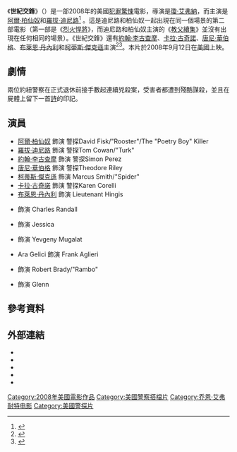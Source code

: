 {{expand|time=2014-04-14T08:17:33+00:00}}
{{noteTA
|T=zh-tw:世紀交鋒; zh-cn:火线特攻;
|G1=Show
|G2=Movie
|1=zh-tw:世紀交鋒; zh-cn:火线特攻;
}}
{{Infobox film
| name           = 世紀交鋒
| original_name  = ''Righteous Kill''
| image          = Righteous kill poster.jpg
| director       = [[瓊·艾弗納|瓊·艾弗納]]
| producer       = {{link-en|阿維·勒納|Avi Lerner}}<br />{{link-en|博茲·大衛遜|Boaz Davidson}}<br />Daniel M. Rosenberg<br />{{link-en|拉提·格羅布曼|Lati Grobman}}<br />Randall Emmett
| writer         = {{link-en|羅素·葛維茲|Russell Gewirtz}}
| starring       = {{Plain list |
* [[阿爾·柏仙奴|阿爾·柏仙奴]]
* [[羅拔·迪尼路|羅拔·迪尼路]]
* [[50_Cent|柯蒂斯·傑克遜]]
* [[卡拉·古奇諾|卡拉·古奇諾]]
* [[唐尼·華伯格|唐尼·華伯格]]
* {{link-en|翠兒碧·格拉佛|Trilby Glover}}
* [[布萊恩·丹內利|布萊恩·丹內利]]
* [[約翰·李古查摩|約翰·李古查摩]]
}}
| music          = {{link-en|愛德華·希阿墨|Edward Shearmur|艾德·希阿墨}}
| cinematography = {{link-en|丹尼士·勒努瓦|Denis Lenoir}}
| editing        = [[保羅·赫希|保羅·赫希]]
| studio         = {{link-en|Grosvenor Park Productions|Grosvenor Park Productions}}<br />{{link-en|Emmett/Furla/Oasis Films|Emmett/Furla/Oasis Films|Emmett/Furla Films}}
| distributor    = [[環球影業|環球影業]]<br />{{link-en|Overture Films|Overture Films}}<br />{{link-en|Nu Image|Nu Image|Millennium Films}}
| released       = {{Film date|2008|9|12}}
| runtime        = 100分鐘
| country        = 美國
| language       = 英語
| budget         = $60,000,000
| gross          = $78,460,699
| cn_name = 火线特攻
| tw_name = 世紀交鋒
| hk_name = 
}}
《'''世紀交鋒'''》（{{lang-en|'''''Righteous Kill'''''}}）是一部2008年的美國[[犯罪|犯罪]][[驚悚|驚悚]]電影，導演是[[瓊·艾弗納|瓊·艾弗納]]，而主演是[[阿爾·柏仙奴|阿爾·柏仙奴]]和[[羅拔·迪尼路|羅拔·迪尼路]]<ref name="bbc1">{{cite news|title=Pacino and De Niro pair up again|date=May 18, 2007|publisher=|url=http://news.bbc.co.uk/1/hi/entertainment/6668757.stm|work=BBC|accessdate=May 18, 2007|archive-date=2017-08-10|archive-url=https://web.archive.org/web/20170810213127/http://news.bbc.co.uk/1/hi/entertainment/6668757.stm}}</ref> 。這是迪尼路和柏仙奴一起出現在同一個場景的第二部電影（第一部是《[[烈火悍將|烈火悍將]]》，而迪尼路和柏仙奴主演的《[[教父續集|教父續集]]》並沒有出現在任何相同的場景）。《世紀交鋒》還有[[約翰·李古查摩|約翰·李古查摩]]、[[卡拉·古奇諾|卡拉·古奇諾]]、[[唐尼·華伯格|唐尼·華伯格]]、[[布萊恩·丹內利|布萊恩·丹內利]]和[[50_Cent|柯蒂斯·傑克遜]]主演<ref>{{cite web|url=http://www.defsounds.com/news/view/2761-5-cent-s-righteous-kill-talks-new-movie-dispels-rumors.html|title=50 Cent's Righteous Kill, Talks New Movie, Dispels Rumors|date=August 29, 2007|deadurl=yes|archiveurl=https://web.archive.org/web/20071030143121/http://www.defsounds.com/news/view/2761-5-cent-s-righteous-kill-talks-new-movie-dispels-rumors.html|archivedate=2007年10月30日|accessdate=2014年4月13日}}</ref><ref>{{cite web|url=http://www.rapbasement.com/content/view/2991/35|work=Rap Basement|title=50 Cent Lands Role In New De Niro/Pacino Flick|deadurl=yes|archiveurl=https://web.archive.org/web/20070626115341/http://www.rapbasement.com/content/view/2991/35/|archivedate=2007-06-26|accessdate=2014-04-13}}</ref>。本片於2008年9月12日在[[美國|美國]]上映。

== 劇情 ==
兩位約紐警察在正式退休前接手數起連續兇殺案，受害者都遭到殘酷謀殺，並且在屍體上留下一首[[詩|詩]]的印記。 

== 演員 ==
* [[阿爾·柏仙奴|阿爾·柏仙奴]] 飾演 警探David Fisk/"Rooster"/The "Poetry Boy" Killer
* [[羅拔·迪尼路|羅拔·迪尼路]] 飾演 警探Tom Cowan/"Turk"
* [[約翰·李古查摩|約翰·李古查摩]] 飾演 警探Simon Perez
* [[唐尼·華伯格|唐尼·華伯格]] 飾演 警探Theodore Riley
* [[50_Cent|柯蒂斯·傑克遜]] 飾演 Marcus Smith/"Spider"
* [[卡拉·古奇諾|卡拉·古奇諾]] 飾演 警探Karen Corelli
* [[布萊恩·丹內利|布萊恩·丹內利]] 飾演 Lieutenant Hingis
* {{link-en|法蘭克·約翰·休斯|Frank John Hughes}} 飾演 Charles Randall
* {{link-en|翠兒碧·格拉佛|Trilby Glover}} 飾演 Jessica
* {{link-en|奧列·塔克泰拉夫|Oleg Taktarov}} 飾演 Yevgeny Mugalat
* Ara Gelici 飾演 Frank Aglieri
* {{link-en|Rob Dyrdek|Rob Dyrdek}} 飾演 Robert Brady/"Rambo"
* {{link-en|阿德里安·馬丁尼茲|Adrian Martinez (actor)}} 飾演 Glenn

== 參考資料 ==
{{Reflist|33em}}

== 外部連結 ==
* {{Official website|http://www.righteouskill-themovie.com/}}
* {{IMDb title|1034331|Righteous Kill}}
* {{Allmovie title|399434|Righteous Kill}}
* {{Mojo title|righteouskill|Righteous Kill}}
* {{Rotten-tomatoes|righteous_kill|Righteous Kill}}

{{Jon Avnet}}

{{DEFAULTSORT:Righteous Kill}}
[[Category:2008年美國電影作品|Category:2008年美國電影作品]]
[[Category:美國警察搭檔片|Category:美國警察搭檔片]]
[[Category:乔恩·艾弗耐特电影|Category:乔恩·艾弗耐特电影]]
[[Category:美國警探片|Category:美國警探片]]